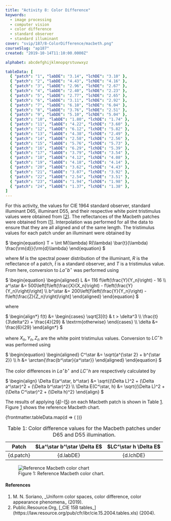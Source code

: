 ```yaml
---
title: "Activity 8: Color Difference"
keywords:
  - image processing
  - computer vision
  - color difference
  - standard observer
  - standard illuminant
cover: "svip/187/8-ColorDifference/macbeth.png"
courseSlug: "ap187"
created: "2019-10-14T11:10:00.0000Z"

alphabet: abcdefghijklmnopqrstuvwxyz

tableData: [
  { "patch": "1", "labDE": "3.14", "lchDE": "3.10" },
  { "patch": "2", "labDE": "4.43", "lchDE": "4.16" },
  { "patch": "3", "labDE": "2.96", "lchDE": "2.67" },
  { "patch": "4", "labDE": "2.40", "lchDE": "2.23" },
  { "patch": "5", "labDE": "2.77", "lchDE": "2.65" },
  { "patch": "6", "labDE": "3.11", "lchDE": "2.92" },
  { "patch": "7", "labDE": "6.10", "lchDE": "6.04" },
  { "patch": "8", "labDE": "3.76", "lchDE": "2.51" },
  { "patch": "9", "labDE": "5.10", "lchDE": "5.04" },
  { "patch": "10", "labDE": "1.80", "lchDE": "1.74" },
  { "patch": "11", "labDE": "4.22", "lchDE": "3.60" },
  { "patch": "12", "labDE": "6.12", "lchDE": "5.82" },
  { "patch": "13", "labDE": "4.38", "lchDE": "2.49" },
  { "patch": "14", "labDE": "2.58", "lchDE": "2.56" },
  { "patch": "15", "labDE": "5.76", "lchDE": "5.73" },
  { "patch": "16", "labDE": "6.29", "lchDE": "5.39" },
  { "patch": "17", "labDE": "3.79", "lchDE": "3.54" },
  { "patch": "18", "labDE": "4.12", "lchDE": "4.08" },
  { "patch": "19", "labDE": "4.18", "lchDE": "4.14" },
  { "patch": "20", "labDE": "3.62", "lchDE": "4.43" },
  { "patch": "21", "labDE": "3.07", "lchDE": "3.92" },
  { "patch": "22", "labDE": "2.54", "lchDE": "3.51" },
  { "patch": "23", "labDE": "1.94", "lchDE": "1.98" },
  { "patch": "24", "labDE": "1.37", "lchDE": "1.38" },
]
---
```



For this activity, the values for CIE 1964 standard observer, standard illuminant D65, illuminant D55, and their
respective white point tristimulus values were obtained from [[2](#CIE64)]. The reflectances of the Macbeth patches were
obtained from [[1](#Soriano2019)]. Interpolation was performed for all the data to ensure that they are all aligned and
of the same length. The tristimulus values for each patch under an illuminant were obtained by

<span id="eq-tristimulus" class="mx-auto">
$
\begin{equation}
  T = \int M(\lambda) R(\lambda) \bar{t}(\lambda) \frac{\rm{d}}{\rm{d}\lambda}
  \end{equation}
$
</span>

where $M$ is the spectral power distribution of the illuminant, $R$ is the reflectance of a patch, $\bar{t}$ is a
standard observer, and $T$ is a tristimulus value. From here, conversion to $La^\star b^\star$ was performed using

<span id="eq-xyz2lab" class="mx-auto">
$
\begin{equation}
  \begin{aligned}
    L &= 116 f\left(\frac{Y}{Y_n}\right) - 16 \\
    a^\star &= 500\left[f\left(\frac{X}{X_n}\right) - f\left(\frac{Y}{Y_n}\right)\right]  \\
    b^\star &= 200\left[f\left(\frac{Y}{Y_n}\right) - f\left(\frac{Z}{Z_n}\right)\right]
  \end{aligned}
\end{equation}
$
</span>

where

<span id="eq-xyz2lab-where" class="mx-auto">
$
\begin{align*}
  f(t) &=
	\begin{cases}
    \sqrt[3]{t} & t > \delta^3 \\
    \frac{t}{3\delta^2} + \frac{4}{29} & \textrm{otherwise}
  \end{cases} \\
	\delta &= \frac{6}{29}
\end{align*}
$
</span>

where $X_n, Y_n, Z_n$ are the white point tristimulus values. Conversion to $LC^\star h$ was performed using

<span id="eq-lab2lch" class="mx-auto">
$
\begin{equation}
  \begin{aligned}
    C^\star &= \sqrt{a^{\star 2} + b^{\star 2}} \\
    h &= \arctan{\frac{b^\star}{a^\star}}
  \end{aligned}
\end{equation}
$
</span>

The color differences in $La^\star b^\star$ and $LC^\star h$ are respectively calculated by

<span id="eq-delta-e" class="mx-auto">
$
\begin{align}
  \Delta E(a^\star, b^\star) &= \sqrt{(\Delta L)^2 + (\Delta a^\star)^2 + (\Delta b^\star)^2} \\
	\Delta E(C^\star, h) &= \sqrt{(\Delta L)^2 + (\Delta C^\star)^2 + (\Delta h)^2}
\end{align}
$
</span>

The results of applying ([4](#eq-delta-e))-([5](#eq-delta-e)) on each Macbeth patch is shown in Table&nbsp;[1](#tab-color-diff).
Figure&nbsp;[1](#fig-macbeth) shows the reference Macbeth chart.

<table class="table" id="tab-color-diff">
  <caption>
    Table 1: Color difference values for the Macbeth patches under D65 and D55 illumination.
  </caption>
  <thead align="center">
  <tr>
    <th>Patch</th>
    <th>$La^\star b^\star \Delta E$</th>
    <th>$LC^\star h \Delta E$</th>
  </tr>
  </thead>
  <tbody align="center">
  {frontmatter.tableData.map(d => (
    <tr>
      <td>{d.patch}</td>
      <td>{d.labDE}</td>
      <td>{d.lchDE}</td>
    </tr>
  ))}
  </tbody>
</table>

<figure id="fig-macbeth" class="container">
  <img
    src={buildCldUrl("svip/187/8-ColorDifference/macbeth")}
    alt="Reference Macbeth color chart"
    class="mx-auto"
  />
  <figcaption class="text-center">
    Figure 1: Reference Macbeth color chart.
  </figcaption>
</figure>

#### References

<ol className="reference">
  <li id="Soriano2019">M. N. Soriano, _Uniform color spaces, color difference, color appearance phenomena_ (2019).</li>
  <li id="CIE64">
    Public.Resource.Org,
    [_CIE 15B tables_](https://law.resource.org/pub/cfr/ibr/cie.15.2004.tables.xls)
    (2004).
  </li>
</ol>
